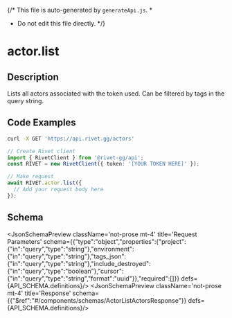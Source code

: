 {/* This file is auto-generated by `generateApi.js`.
  *
  * Do not edit this file directly.
  */}


# actor.list

## Description
Lists all actors associated with the token used. Can be filtered by tags in the query string.

## Code Examples

<CodeGroup title='Request' tag='GET' label='https://api.rivet.gg/actors'>

```bash {{ "title": "cURL" }}
curl -X GET 'https://api.rivet.gg/actors'
```

```ts
// Create Rivet client
import { RivetClient } from '@rivet-gg/api';
const RIVET = new RivetClient({ token: '[YOUR TOKEN HERE]' });

// Make request
await RIVET.actor.list({
  // Add your request body here
});
```

</CodeGroup>

## Schema
<JsonSchemaPreview className='not-prose mt-4' title='Request Parameters' schema={{"type":"object","properties":{"project":{"in":"query","type":"string"},"environment":{"in":"query","type":"string"},"tags_json":{"in":"query","type":"string"},"include_destroyed":{"in":"query","type":"boolean"},"cursor":{"in":"query","type":"string","format":"uuid"}},"required":[]}} defs={API_SCHEMA.definitions}/>
<JsonSchemaPreview className='not-prose mt-4' title='Response' schema={{"$ref":"#/components/schemas/ActorListActorsResponse"}} defs={API_SCHEMA.definitions}/>
